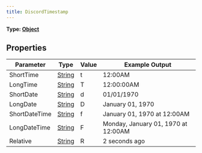 ```yaml
---
title: DiscordTimestamp
---
```


**Type: [Object](https://developer.mozilla.org/en-US/docs/Web/JavaScript/Reference/Global_Objects/Object)**

## Properties

| Parameter     | Type                                                                                               | Value | Example Output                      |
| ------------- | -------------------------------------------------------------------------------------------------- | ----- | ----------------------------------- |
| ShortTime     | [String](https://developer.mozilla.org/en-US/docs/Web/JavaScript/Reference/Global_Objects/String)  |   t   | 12:00AM                             |	
| LongTime      | [String](https://developer.mozilla.org/en-US/docs/Web/JavaScript/Reference/Global_Objects/String)  |   T   | 12:00:00AM                          |	
| ShortDate     | [String](https://developer.mozilla.org/en-US/docs/Web/JavaScript/Reference/Global_Objects/String)  |   d   | 01/01/1970                          |	
| LongDate      | [String](https://developer.mozilla.org/en-US/docs/Web/JavaScript/Reference/Global_Objects/String)  |   D   | January 01, 1970                    |	
| ShortDateTime | [String](https://developer.mozilla.org/en-US/docs/Web/JavaScript/Reference/Global_Objects/String)  |   f   | January 01, 1970 at 12:00AM         |	
| LongDateTime  | [String](https://developer.mozilla.org/en-US/docs/Web/JavaScript/Reference/Global_Objects/String)  |   F   | Monday, January 01, 1970 at 12:00AM |	
| Relative      | [String](https://developer.mozilla.org/en-US/docs/Web/JavaScript/Reference/Global_Objects/String)  |   R   | 2 seconds ago                       |	